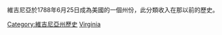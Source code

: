 維吉尼亞於1788年6月25日成為美國的一個州份，此分類收入在那以前的歷史。

[[Category:維吉尼亞州歷史|Category:維吉尼亞州歷史]]
[[Category:建国前美国各州的历史|Virginia]]